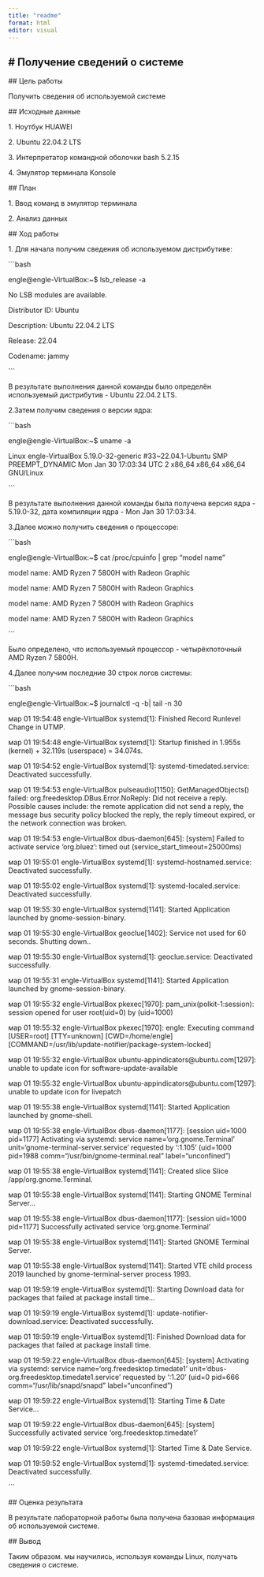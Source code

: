 ---
title: "readme"
format: html
editor: visual
---

## \# Получение сведений о системе

\## Цель работы

Получить сведения об используемой системе

\## Исходные данные

1\. Ноутбук HUAWEI

2\. Ubuntu 22.04.2 LTS

3\. Интерпретатор командной оболочки bash 5.2.15

4\. Эмулятор терминала Konsole

\## План

1\. Ввод команд в эмулятор терминала

2\. Анализ данных

\## Ход работы

1\. Для начала получим сведения об используемом дистрибутиве:

\`\`\`bash

engle\@engle-VirtualBox:\~\$ lsb_release -a

No LSB modules are available.

Distributor ID: Ubuntu

Description: Ubuntu 22.04.2 LTS

Release: 22.04

Codename: jammy

\`\`\`

В результате выполнения данной команды было определён используемый дистрибутив - Ubuntu 22.04.2 LTS.

2.Затем получим сведения о версии ядра:

\`\`\`bash

engle\@engle-VirtualBox:\~\$ uname -a

Linux engle-VirtualBox 5.19.0-32-generic #33\~22.04.1-Ubuntu SMP PREEMPT_DYNAMIC Mon Jan 30 17:03:34 UTC 2 x86_64 x86_64 x86_64 GNU/Linux

\`\`\`

В результате выполнения данной команды была получена версия ядра - 5.19.0-32, дата компиляции ядра - Mon Jan 30 17:03:34.

3.Далее можно получить сведения о процессоре:

\`\`\`bash

engle\@engle-VirtualBox:\~\$ cat /proc/cpuinfo \| grep "model name"

model name: AMD Ryzen 7 5800H with Radeon Graphic

model name: AMD Ryzen 7 5800H with Radeon Graphics

model name: AMD Ryzen 7 5800H with Radeon Graphics

model name: AMD Ryzen 7 5800H with Radeon Graphics

\`\`\`

Было определено, что используемый процессор - четырёхпоточный AMD Ryzen 7 5800H.

4.Далее получим последние 30 строк логов системы:

\`\`\`bash

engle\@engle-VirtualBox:\~\$ journalctl -q -b\| tail -n 30

мар 01 19:54:48 engle-VirtualBox systemd\[1\]: Finished Record Runlevel Change in UTMP.

мар 01 19:54:48 engle-VirtualBox systemd\[1\]: Startup finished in 1.955s (kernel) + 32.119s (userspace) = 34.074s.

мар 01 19:54:52 engle-VirtualBox systemd\[1\]: systemd-timedated.service: Deactivated successfully.

мар 01 19:54:53 engle-VirtualBox pulseaudio\[1150\]: GetManagedObjects() failed: org.freedesktop.DBus.Error.NoReply: Did not receive a reply. Possible causes include: the remote application did not send a reply, the message bus security policy blocked the reply, the reply timeout expired, or the network connection was broken.

мар 01 19:54:53 engle-VirtualBox dbus-daemon\[645\]: \[system\] Failed to activate service 'org.bluez': timed out (service_start_timeout=25000ms)

мар 01 19:55:01 engle-VirtualBox systemd\[1\]: systemd-hostnamed.service: Deactivated successfully.

мар 01 19:55:02 engle-VirtualBox systemd\[1\]: systemd-localed.service: Deactivated successfully.

мар 01 19:55:30 engle-VirtualBox systemd\[1141\]: Started Application launched by gnome-session-binary.

мар 01 19:55:30 engle-VirtualBox geoclue\[1402\]: Service not used for 60 seconds. Shutting down..

мар 01 19:55:30 engle-VirtualBox systemd\[1\]: geoclue.service: Deactivated successfully.

мар 01 19:55:31 engle-VirtualBox systemd\[1141\]: Started Application launched by gnome-session-binary.

мар 01 19:55:32 engle-VirtualBox pkexec\[1970\]: pam_unix(polkit-1:session): session opened for user root(uid=0) by (uid=1000)

мар 01 19:55:32 engle-VirtualBox pkexec\[1970\]: engle: Executing command \[USER=root\] \[TTY=unknown\] \[CWD=/home/engle\] \[COMMAND=/usr/lib/update-notifier/package-system-locked\]

мар 01 19:55:32 engle-VirtualBox ubuntu-appindicators\@ubuntu.com\[1297\]: unable to update icon for software-update-available

мар 01 19:55:32 engle-VirtualBox ubuntu-appindicators\@ubuntu.com\[1297\]: unable to update icon for livepatch

мар 01 19:55:38 engle-VirtualBox systemd\[1141\]: Started Application launched by gnome-shell.

мар 01 19:55:38 engle-VirtualBox dbus-daemon\[1177\]: \[session uid=1000 pid=1177\] Activating via systemd: service name='org.gnome.Terminal' unit='gnome-terminal-server.service' requested by ':1.105' (uid=1000 pid=1988 comm="/usr/bin/gnome-terminal.real " label="unconfined")

мар 01 19:55:38 engle-VirtualBox systemd\[1141\]: Created slice Slice /app/org.gnome.Terminal.

мар 01 19:55:38 engle-VirtualBox systemd\[1141\]: Starting GNOME Terminal Server...

мар 01 19:55:38 engle-VirtualBox dbus-daemon\[1177\]: \[session uid=1000 pid=1177\] Successfully activated service 'org.gnome.Terminal'

мар 01 19:55:38 engle-VirtualBox systemd\[1141\]: Started GNOME Terminal Server.

мар 01 19:55:38 engle-VirtualBox systemd\[1141\]: Started VTE child process 2019 launched by gnome-terminal-server process 1993.

мар 01 19:59:19 engle-VirtualBox systemd\[1\]: Starting Download data for packages that failed at package install time...

мар 01 19:59:19 engle-VirtualBox systemd\[1\]: update-notifier-download.service: Deactivated successfully.

мар 01 19:59:19 engle-VirtualBox systemd\[1\]: Finished Download data for packages that failed at package install time.

мар 01 19:59:22 engle-VirtualBox dbus-daemon\[645\]: \[system\] Activating via systemd: service name='org.freedesktop.timedate1' unit='dbus-org.freedesktop.timedate1.service' requested by ':1.20' (uid=0 pid=666 comm="/usr/lib/snapd/snapd " label="unconfined")

мар 01 19:59:22 engle-VirtualBox systemd\[1\]: Starting Time & Date Service...

мар 01 19:59:22 engle-VirtualBox dbus-daemon\[645\]: \[system\] Successfully activated service 'org.freedesktop.timedate1'

мар 01 19:59:22 engle-VirtualBox systemd\[1\]: Started Time & Date Service.

мар 01 19:59:52 engle-VirtualBox systemd\[1\]: systemd-timedated.service: Deactivated successfully.

\`\`\`

\## Оценка результата

В результате лабораторной работы была получена базовая информация об используемой системе.

\## Вывод

Таким образом. мы научились, используя команды Linux, получать сведения о системе.
